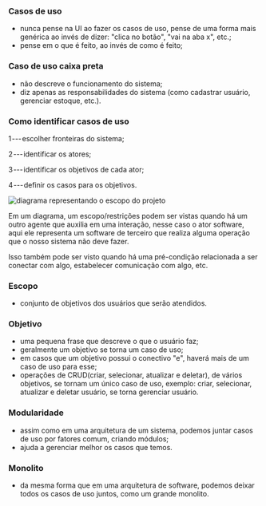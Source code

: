 






### Casos de uso

-   nunca pense na UI ao fazer os casos de uso, pense de uma forma mais
    genérica ao invés de dizer: "clica no botão", "vai na aba x", etc.;
-   pense em o que é feito, ao invés de como é feito;








### Caso de uso caixa preta

-   não descreve o funcionamento do sistema;
-   diz apenas as responsabilidades do sistema (como cadastrar usuário,
    gerenciar estoque, etc.).








### Como identificar casos de uso

1 --- escolher fronteiras do sistema;

2 --- identificar os atores;

3 --- identificar os objetivos de cada ator;

4 --- definir os casos para os objetivos.

![diagrama representando o escopo do projeto](/image/image_194.png)

Em um diagrama, um escopo/restrições podem ser vistas quando há um outro
agente que auxilia em uma interação, nesse caso o ator software, aqui
ele representa um software de terceiro que realiza alguma operação que o
nosso sistema não deve fazer.

Isso também pode ser visto quando há uma pré-condição relacionada a ser
conectar com algo, estabelecer comunicação com algo, etc.








### Escopo

-   conjunto de objetivos dos usuários que serão atendidos.








### Objetivo

-   uma pequena frase que descreve o que o usuário faz;
-   geralmente um objetivo se torna um caso de uso;
-   em casos que um objetivo possui o conectivo "e", haverá mais de um
    caso de uso para esse;
-   operações de CRUD(criar, selecionar, atualizar e deletar), de vários
    objetivos, se tornam um único caso de uso, exemplo: criar,
    selecionar, atualizar e deletar usuário, se torna gerenciar usuário.








### Modularidade

-   assim como em uma arquitetura de um sistema, podemos juntar casos de
    uso por fatores comum, criando módulos;
-   ajuda a gerenciar melhor os casos que temos.








### Monolito

-   da mesma forma que em uma arquitetura de software, podemos deixar
    todos os casos de uso juntos, como um grande monolito.



